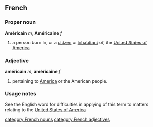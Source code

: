 ==French==
===Proper noun===
'''Américain''' ''m'', '''Américaine''' ''f''
# a person born in, or a [[citizen]] or [[inhabitant]] of, the [[United States of America]]

===Adjective===
'''américain''' ''m'', '''américaine''' ''f''
#pertaining to [[America]] or the American people.

===Usage notes===
See the English word for difficulties in applying of this term to matters relating to the [[United States of America]]

[[category:French nouns]] [[category:French adjectives]]